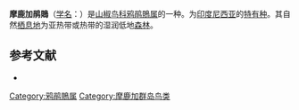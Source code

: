<!-- This article was auto-generated by [[User:Polbot|User:Polbot]]. -->
{{Speciesbox
| name = 摩鹿加鹃鵙
| image = 
| status = LC | status_system = IUCN3.1
| genus = Coracina
| species = atriceps
| authority = {{link-en|萨洛蒙·米勒|Salomon Müller|Müller}}, 1843
| synonyms = }}
'''摩鹿加鹃鵙'''（[[学名|学名]]：{{lang|la|''Coracina atriceps''}}）是[[山椒鸟科|山椒鸟科]][[鸦鹃鵙属|鸦鹃鵙属]]的一种。为[[印度尼西亚|印度尼西亚]]的[[特有种|特有种]]。其自然[[栖息地|栖息地]]为亚热带或热带的湿润低地[[森林|森林]]。

== 参考文献 ==
* {{IUCN2010
|assessors=BirdLife International
|year=2009
|id=146787
|title=Coracina atriceps
|version=3.1
|downloaded= 2010-10-04
}}
{{Taxonbar|from=Q2667654}}

[[Category:鸦鹃鵙属|Category:鸦鹃鵙属]]
[[Category:摩鹿加群岛鸟类|Category:摩鹿加群岛鸟类]]